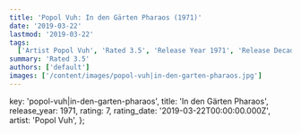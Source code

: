 ```yaml
---
title: 'Popol Vuh: In den Gärten Pharaos (1971)'
date: '2019-03-22'
lastmod: '2019-03-22'
tags:
  ['Artist Popol Vuh', 'Rated 3.5', 'Release Year 1971', 'Release Decade 1970']
summary: 'Rated 3.5'
authors: ['default']
images: ['/content/images/popol-vuh|in-den-garten-pharaos.jpg']
---
```


  key: 'popol-vuh|in-den-garten-pharaos',
  title: 'In den Gärten Pharaos',
  release_year: 1971,
  rating: 7,
  rating_date: '2019-03-22T00:00:00.000Z',
  artist: 'Popol Vuh',
};

<MusicRating data={data} />
